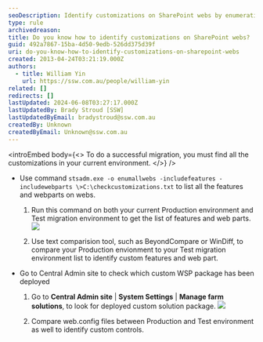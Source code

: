 ```yaml
---
seoDescription: Identify customizations on SharePoint webs by enumerating features and web parts using stsadm.exe, comparing lists with text comparison tools, and checking deployed WSP packages in Central Admin.
type: rule
archivedreason:
title: Do you know how to identify customizations on SharePoint webs?
guid: 492a7867-15ba-4d50-9edb-526dd375d39f
uri: do-you-know-how-to-identify-customizations-on-sharepoint-webs
created: 2013-04-24T03:21:19.000Z
authors:
  - title: William Yin
    url: https://ssw.com.au/people/william-yin
related: []
redirects: []
lastUpdated: 2024-06-08T03:27:17.000Z
lastUpdatedBy: Brady Stroud [SSW]
lastUpdatedByEmail: bradystroud@ssw.com.au
createdBy: Unknown
createdByEmail: Unknown@ssw.com.au
---
```


<introEmbed
  body={<>
To do a successful migration, you must find all the customizations in your current environment.
  </>}
/>
- Use command `stsadm.exe -o enumallwebs -includefeatures -includewebparts \>C:\checkcustomizations.txt` to list all the features and webparts on webs.

  1. Run this command on both your current Production environment and Test migration environment to get the list of features and web parts.
     ![](/uploads/rules/do-you-know-how-to-identify-customizations-on-sharepoint-webs/GetCustomFeaturesAndWebParts.jpg)

  2. Use text comparision tool, such as BeyondCompare or WinDiff, to compare your Production envionment to your Test migration environment list to identify custom features and web part.

- Go to Central Admin site to check which custom WSP package has been deployed

  1. Go to **Central Admin site** | **System Settings** | **Manage farm solutions**, to look for deployed custom solution package.
     ![](/uploads/rules/do-you-know-how-to-identify-customizations-on-sharepoint-webs/CustomSolutionPackages.jpg)

  2. Compare web.config files between Production and Test environment as well to identify custom controls.
